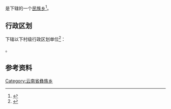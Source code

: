 {{中国乡级行政区|53/29/25/204/000}}

'''{{PAGENAMEBASE}}'''是{{PRC admin/fullname|53/29/25/204/000|3}}下辖的一个[[民族乡|民族乡]]<ref>{{PRC admin/ref sgc|{{PRC admin/parent|53/29/25/204/000}}}}</ref>。

== 行政区划 ==
{{PAGENAMEBASE}}下辖以下村级行政区划单位<ref>{{PRC admin/ref sgc|53/29/25/204/000}}</ref>：

{{PRC admin/children|53/29/25/204/000}}。

== 参考资料 ==
{{reflist}}

{{云南行政区划小作品}}
{{PRC admin/navcat|53/29/25/204/000}}
[[Category:云南省彝族乡|Category:云南省彝族乡]]